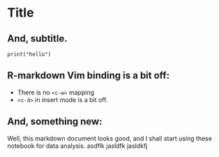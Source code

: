 # Title
## And, subtitle.

```
print("hello")
```

## R-markdown Vim binding is a bit off:
* There is no `<c-w>` mapping 
* `<c-d>` in insert mode is a bit off.

## And, something new:
Well, this markdown document looks good, and I shall start using these notebook for data analysis. asdflk jasldfk jasldkfj 
